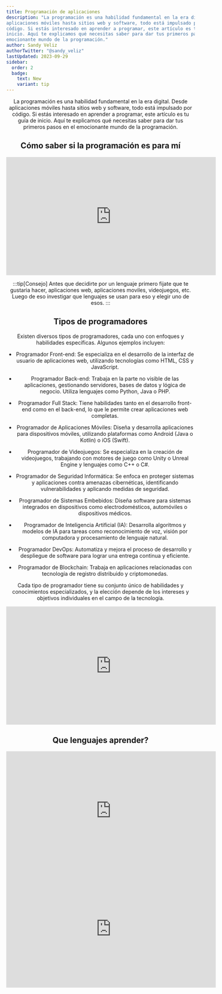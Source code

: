 ```yaml
---
title: Programación de aplicaciones
description: "La programación es una habilidad fundamental en la era digital. Desde
aplicaciones móviles hasta sitios web y software, todo está impulsado por
código. Si estás interesado en aprender a programar, este artículo es tu guía de
inicio. Aquí te explicamos qué necesitas saber para dar tus primeros pasos en el
emocionante mundo de la programación."
author: Sandy Veliz
authorTwitter: "@sandy_veliz"
lastUpdated: 2023-09-29
sidebar:
  order: 2
  badge:
    text: New
    variant: tip
---
```



<Header
  author={frontmatter.author}
  authorTwitter={frontmatter.authorTwitter}
  title={frontmatter.title}
  description={frontmatter.description}
/>

La programación es una habilidad fundamental en la era digital. Desde
aplicaciones móviles hasta sitios web y software, todo está impulsado por
código. Si estás interesado en aprender a programar, este artículo es tu guía de
inicio. Aquí te explicamos qué necesitas saber para dar tus primeros pasos en el
emocionante mundo de la programación.

## Cómo saber si la programación es para mí

<iframe
  width="560"
  height="315"
  src="https://www.youtube.com/embed/RtevrQZCdAU?si=fhKxI1f0KPV7i1UY"
  title="¿PROGRAMAR PAGA BIEN? | Cómo saber si la programación es para mí"
  frameborder="0"
  allow="accelerometer; autoplay; clipboard-write; encrypted-media; gyroscope; picture-in-picture; web-share"
  allowfullscreen
></iframe>

:::tip[Consejo] 
Antes que decidirte por un lenguaje primero fijate que te
gustaria hacer, aplicaciones web, aplicaciones moviles, videojuegos, etc. Luego
de eso investigar que lenguajes se usan para eso y elegir uno de esos. 
:::

## Tipos de programadores

Existen diversos tipos de programadores, cada uno con enfoques y habilidades
específicas. Algunos ejemplos incluyen:

- Programador Front-end: Se especializa en el desarrollo de la interfaz de usuario
de aplicaciones web, utilizando tecnologías como HTML, CSS y JavaScript.

- Programador Back-end: Trabaja en la parte no visible de las aplicaciones,
gestionando servidores, bases de datos y lógica de negocio. Utiliza lenguajes
como Python, Java o PHP.

- Programador Full Stack: Tiene habilidades tanto en el desarrollo front-end como
en el back-end, lo que le permite crear aplicaciones web completas.

- Programador de Aplicaciones Móviles: Diseña y desarrolla aplicaciones para
dispositivos móviles, utilizando plataformas como Android (Java o Kotlin) o iOS
(Swift).

- Programador de Videojuegos: Se especializa en la creación de videojuegos,
trabajando con motores de juego como Unity o Unreal Engine y lenguajes como C++
o C#.

- Programador de Seguridad Informática: Se enfoca en proteger sistemas y
aplicaciones contra amenazas cibernéticas, identificando vulnerabilidades y
aplicando medidas de seguridad.

- Programador de Sistemas Embebidos: Diseña software para sistemas integrados en
dispositivos como electrodomésticos, automóviles o dispositivos médicos.

- Programador de Inteligencia Artificial (IA): Desarrolla algoritmos y modelos de
IA para tareas como reconocimiento de voz, visión por computadora y
procesamiento de lenguaje natural.

- Programador DevOps: Automatiza y mejora el proceso de desarrollo y despliegue de
software para lograr una entrega continua y eficiente.

- Programador de Blockchain: Trabaja en aplicaciones relacionadas con tecnología
de registro distribuido y criptomonedas.

Cada tipo de programador tiene su conjunto único de habilidades y conocimientos
especializados, y la elección depende de los intereses y objetivos individuales
en el campo de la tecnología.

<iframe
  width="560"
  height="315"
  src="https://www.youtube.com/embed/KGj-5E3EG0Q?si=m9lDVdEn4dM6hgtH"
  title="YouTube video player"
  frameborder="0"
  allow="accelerometer; autoplay; clipboard-write; encrypted-media; gyroscope; picture-in-picture; web-share"
  allowfullscreen
></iframe>

## Que lenguajes aprender?

<iframe
  width="560"
  height="315"
  src="https://www.youtube.com/embed/v19pR_dY3DM?si=n7Im5nWjfMFOGXc5"
  title="Mejores 5 lenguajes para aprender y encontrar trabajo el 2022 y 2023"
  frameborder="0"
  allow="accelerometer; autoplay; clipboard-write; encrypted-media; gyroscope; picture-in-picture; web-share"
  allowfullscreen
></iframe>

<iframe
  width="560"
  height="315"
  src="https://www.youtube.com/embed/C-Bivj9PLXk?si=Ynyn62xBLH2vrRha"
  title="YouTube video player"
  frameborder="0"
  allow="accelerometer; autoplay; clipboard-write; encrypted-media; gyroscope; picture-in-picture; web-share"
  allowfullscreen
></iframe>
